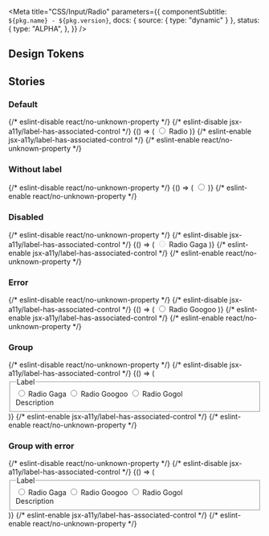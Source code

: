 

<Meta
  title="CSS/Input/Radio"
  parameters={{
    componentSubtitle: `${pkg.name} - ${pkg.version}`,
    docs: { source: { type: "dynamic" } },
    status: {
      type: "ALPHA",
    },
  }}
/>

<Description markdown={readme} />

## Design Tokens

<DesignTokenDocBlock categoryName="Radio" viewType="table" />

## Stories

### Default

<Canvas>
  {/* eslint-disable react/no-unknown-property */}
  {/* eslint-disable jsx-a11y/label-has-associated-control */}
  <Story name="Default">
    {() => (
      <label class="denhaag-form-control-label">
        <span class="denhaag-form-control-label__input">
          <span class="denhaag-radio">
            <input id="radio-1" class="denhaag-radio__input" type="radio" name="radio" value="check" />
            <span class="denhaag-radio__icon">
              <span className="denhaag-radio__icon-inner"></span>
            </span>
          </span>
        </span>
        <span class="denhaag-form-control-label__label">Radio</span>
      </label>
    )}
  </Story>
  {/* eslint-enable jsx-a11y/label-has-associated-control */}
  {/* eslint-enable react/no-unknown-property */}
</Canvas>

### Without label

<Canvas>
  {/* eslint-disable react/no-unknown-property */}
  <Story name="Without label">
    {() => (
      <span class="denhaag-radio">
        <input id="radio-1" class="denhaag-radio__input" type="radio" name="radio" value="check" />
        <span class="denhaag-radio__icon">
          <span className="denhaag-radio__icon-inner"></span>
        </span>
      </span>
    )}
  </Story>
  {/* eslint-enable react/no-unknown-property */}
</Canvas>

### Disabled

<Canvas>
  {/* eslint-disable react/no-unknown-property */}
  {/* eslint-disable jsx-a11y/label-has-associated-control */}
  <Story name="Disabled">
    {() => (
      <label class="denhaag-form-control-label denhaag-form-control-label--disabled">
        <span class="denhaag-form-control-label__input">
          <span class="denhaag-radio">
            <input id="radio-1" class="denhaag-radio__input" type="radio" name="radio" value="check" disabled />
            <span class="denhaag-radio__icon">
              <span className="denhaag-radio__icon-inner"></span>
            </span>
          </span>
        </span>
        <span class="denhaag-form-control-label__label">Radio Gaga</span>
      </label>
    )}
  </Story>
  {/* eslint-enable jsx-a11y/label-has-associated-control */}
  {/* eslint-enable react/no-unknown-property */}
</Canvas>

### Error

<Canvas>
  {/* eslint-disable react/no-unknown-property */}
  {/* eslint-disable jsx-a11y/label-has-associated-control */}
  <Story name="Error">
    {() => (
      <label class="denhaag-form-control-label">
        <span class="denhaag-form-control-label__input">
          <span class="denhaag-radio denhaag-radio--error">
            <input id="radio-1" class="denhaag-radio__input" type="radio" name="radio" value="check" />
            <span class="denhaag-radio__icon">
              <span className="denhaag-radio__icon-inner"></span>
            </span>
          </span>
        </span>
        <span class="denhaag-form-control-label__label">Radio Googoo</span>
      </label>
    )}
  </Story>
  {/* eslint-enable jsx-a11y/label-has-associated-control */}
  {/* eslint-enable react/no-unknown-property */}
</Canvas>

### Group

<Canvas>
  {/* eslint-disable react/no-unknown-property */}
  {/* eslint-disable jsx-a11y/label-has-associated-control */}
  <Story name="Group">
    {() => (
      <fieldset class="denhaag-form-field" aria-describedby="description" role="radiogroup">
        <legend class="denhaag-form-field__label">Label</legend>
        <div class="denhaag-form-field__input">
          <label class="denhaag-form-control-label">
            <span class="denhaag-form-control-label__input">
              <span class="denhaag-radio">
                <input id="radio-1" class="denhaag-radio__input" type="radio" name="radio" value="gaga" />
                <span class="denhaag-radio__icon">
                  <span className="denhaag-radio__icon-inner"></span>
                </span>
              </span>
            </span>
            <span class="denhaag-form-control-label__label">Radio Gaga</span>
          </label>
          <label class="denhaag-form-control-label">
            <span class="denhaag-form-control-label__input">
              <span class="denhaag-radio">
                <input id="radio-2" class="denhaag-radio__input" type="radio" name="radio" value="googoo" />
                <span class="denhaag-radio__icon">
                  <span className="denhaag-radio__icon-inner"></span>
                </span>
              </span>
            </span>
            <span class="denhaag-form-control-label__label">Radio Googoo</span>
          </label>
          <label class="denhaag-form-control-label">
            <span class="denhaag-form-control-label__input">
              <span class="denhaag-radio">
                <input id="radio-3" class="denhaag-radio__input" type="radio" name="radio" value="gogol" />
                <span class="denhaag-radio__icon">
                  <span className="denhaag-radio__icon-inner"></span>
                </span>
              </span>
            </span>
            <span class="denhaag-form-control-label__label">Radio Gogol</span>
          </label>
        </div>
        <span id="description" class="denhaag-form-field__description">
          Description
        </span>
      </fieldset>
    )}
  </Story>
  {/* eslint-enable jsx-a11y/label-has-associated-control */}
  {/* eslint-enable react/no-unknown-property */}
</Canvas>

### Group with error

<Canvas>
  {/* eslint-disable react/no-unknown-property */}
  {/* eslint-disable jsx-a11y/label-has-associated-control */}
  <Story name="Group with error">
    {() => (
      <fieldset class="denhaag-form-field denhaag-form-field--error" aria-describedby="description" role="radiogroup">
        <legend class="denhaag-form-field__label">Label</legend>
        <div class="denhaag-form-field__input">
          <label class="denhaag-form-control-label">
            <span class="denhaag-form-control-label__input">
              <span class="denhaag-radio denhaag-radio--error">
                <input id="radio-1" class="denhaag-radio__input" type="radio" name="radio" value="gaga" />
                <span class="denhaag-radio__icon">
                  <span className="denhaag-radio__icon-inner"></span>
                </span>
              </span>
            </span>
            <span class="denhaag-form-control-label__label">Radio Gaga</span>
          </label>
          <label class="denhaag-form-control-label">
            <span class="denhaag-form-control-label__input">
              <span class="denhaag-radio denhaag-radio--error">
                <input id="radio-2" class="denhaag-radio__input" type="radio" name="radio" value="googoo" />
                <span class="denhaag-radio__icon">
                  <span className="denhaag-radio__icon-inner"></span>
                </span>
              </span>
            </span>
            <span class="denhaag-form-control-label__label">Radio Googoo</span>
          </label>
          <label class="denhaag-form-control-label">
            <span class="denhaag-form-control-label__input">
              <span class="denhaag-radio denhaag-radio--error">
                <input id="radio-3" class="denhaag-radio__input" type="radio" name="radio" value="gogol" />
                <span class="denhaag-radio__icon">
                  <span className="denhaag-radio__icon-inner"></span>
                </span>
              </span>
            </span>
            <span class="denhaag-form-control-label__label">Radio Gogol</span>
          </label>
        </div>
        <span id="description" class="denhaag-form-field__description">
          Description
        </span>
      </fieldset>
    )}
  </Story>
  {/* eslint-enable jsx-a11y/label-has-associated-control */}
  {/* eslint-enable react/no-unknown-property */}
</Canvas>
